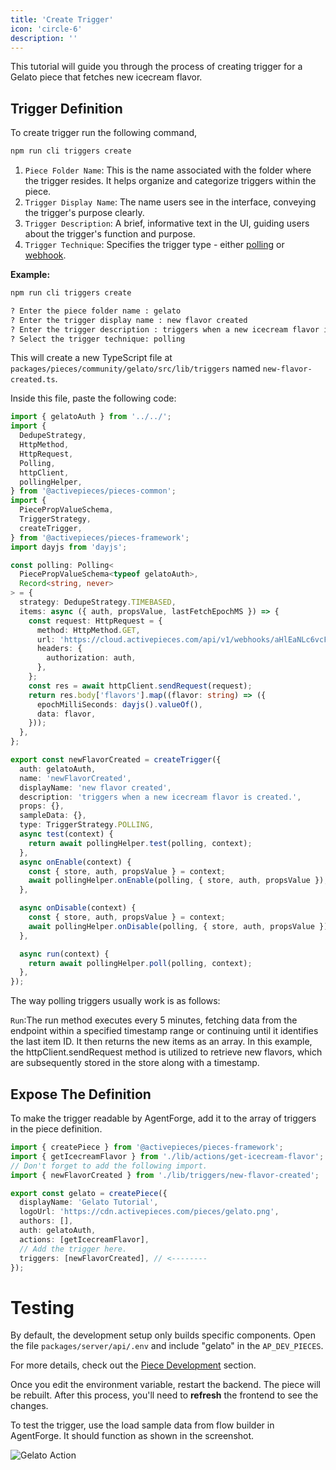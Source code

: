 ```yaml
---
title: 'Create Trigger'
icon: 'circle-6'
description: ''
---
```


This tutorial will guide you through the process of creating trigger for a Gelato piece that fetches new icecream flavor.

## Trigger Definition

To create trigger run the following command,

```bash
npm run cli triggers create
```

1. `Piece Folder Name`: This is the name associated with the folder where the trigger resides. It helps organize and categorize triggers within the piece.
2. `Trigger Display Name`: The name users see in the interface, conveying the trigger's purpose clearly.
3. `Trigger Description`: A brief, informative text in the UI, guiding users about the trigger's function and purpose.
4. `Trigger Technique`: Specifies the trigger type - either [polling](../piece-reference/triggers/polling-trigger) or [webhook](../piece-reference/triggers/webhook-trigger).

**Example:**

```bash
npm run cli triggers create

? Enter the piece folder name : gelato
? Enter the trigger display name : new flavor created
? Enter the trigger description : triggers when a new icecream flavor is created.
? Select the trigger technique: polling
```

This will create a new TypeScript file at `packages/pieces/community/gelato/src/lib/triggers` named `new-flavor-created.ts`.

Inside this file, paste the following code:

```ts
import { gelatoAuth } from '../../';
import {
  DedupeStrategy,
  HttpMethod,
  HttpRequest,
  Polling,
  httpClient,
  pollingHelper,
} from '@activepieces/pieces-common';
import {
  PiecePropValueSchema,
  TriggerStrategy,
  createTrigger,
} from '@activepieces/pieces-framework';
import dayjs from 'dayjs';

const polling: Polling<
  PiecePropValueSchema<typeof gelatoAuth>,
  Record<string, never>
> = {
  strategy: DedupeStrategy.TIMEBASED,
  items: async ({ auth, propsValue, lastFetchEpochMS }) => {
    const request: HttpRequest = {
      method: HttpMethod.GET,
      url: 'https://cloud.activepieces.com/api/v1/webhooks/aHlEaNLc6vcF1nY2XJ2ed/sync',
      headers: {
        authorization: auth,
      },
    };
    const res = await httpClient.sendRequest(request);
    return res.body['flavors'].map((flavor: string) => ({
      epochMilliSeconds: dayjs().valueOf(),
      data: flavor,
    }));
  },
};

export const newFlavorCreated = createTrigger({
  auth: gelatoAuth,
  name: 'newFlavorCreated',
  displayName: 'new flavor created',
  description: 'triggers when a new icecream flavor is created.',
  props: {},
  sampleData: {},
  type: TriggerStrategy.POLLING,
  async test(context) {
    return await pollingHelper.test(polling, context);
  },
  async onEnable(context) {
    const { store, auth, propsValue } = context;
    await pollingHelper.onEnable(polling, { store, auth, propsValue });
  },

  async onDisable(context) {
    const { store, auth, propsValue } = context;
    await pollingHelper.onDisable(polling, { store, auth, propsValue });
  },

  async run(context) {
    return await pollingHelper.poll(polling, context);
  },
});
```

The way polling triggers usually work is as follows:

`Run`:The run method executes every 5 minutes, fetching data from the endpoint within a specified timestamp range or continuing until it identifies the last item ID. It then returns the new items as an array. In this example, the httpClient.sendRequest method is utilized to retrieve new flavors, which are subsequently stored in the store along with a timestamp.

## Expose The Definition

To make the trigger readable by AgentForge, add it to the array of triggers in the piece definition.

```typescript
import { createPiece } from '@activepieces/pieces-framework';
import { getIcecreamFlavor } from './lib/actions/get-icecream-flavor';
// Don't forget to add the following import.
import { newFlavorCreated } from './lib/triggers/new-flavor-created';

export const gelato = createPiece({
  displayName: 'Gelato Tutorial',
  logoUrl: 'https://cdn.activepieces.com/pieces/gelato.png',
  authors: [],
  auth: gelatoAuth,
  actions: [getIcecreamFlavor],
  // Add the trigger here.
  triggers: [newFlavorCreated], // <--------
});
```

# Testing

By default, the development setup only builds specific components. Open the file `packages/server/api/.env` and include "gelato" in the `AP_DEV_PIECES`.

For more details, check out the [Piece Development](../development-setup/getting-started) section.

Once you edit the environment variable, restart the backend. The piece will be rebuilt. After this process, you'll need to **refresh** the frontend to see the changes.

To test the trigger, use the load sample data from flow builder in AgentForge. It should function as shown in the screenshot.

![Gelato Action](/resources/screenshots/gelato-trigger.png)